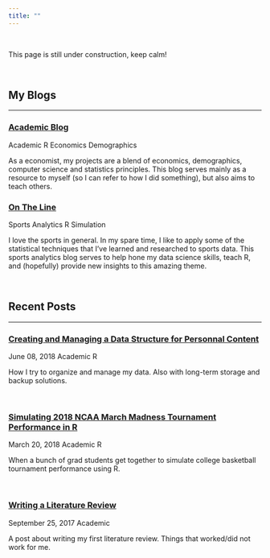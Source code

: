 ```yaml
---
title: ""
---
```


<br>

This page is still under construction, keep calm!

<br>

<!-- MY BLOGS -->

<h2><span class="fa fa-paper-plane-o" aria-hidden="true"></span> My Blogs</h2> 
<hr>

<h3><span class="fa fa-newspaper-o" aria-hidden="true"></span><a href="academicblog.html"> Academic Blog</a></h3> 

<span class="label label-primary">Academic</span>
<span class="label label-default">R</span>
<span class="label label-success">Economics</span>
<span class="label label-warning">Demographics</span>

As a economist, my projects are a blend of economics, demographics, computer science and statistics principles. This blog serves mainly as a resource to myself (so I can refer to how I did something), but also aims to teach others.

<h3><span class="fa fa-newspaper-o" aria-hidden="true"></span><a href="ontheline.html"> On The Line</a></h3> 

<span class="label label-info">Sports Analytics</span>
<span class="label label-default">R</span>
<span class="label label-danger">Simulation</span>

I love the sports in general. In my spare time, I like to apply some of the statistical techniques that I've learned and researched to sports data. This sports analytics blog serves to help hone my data science skills, teach R, and (hopefully) provide new insights to this amazing theme.

<br>

<!-- RECENT POSTS -->

<h2><span class="fa fa-file-text-o" aria-hidden="true"></span> Recent Posts</h2> 
<hr>

<!-- 2018 Data Management and Structure -->

<h3><span class="fa fa-sticky-note-o" aria-hidden="true"></span><a href="2018.06.08_blog_Technology Infrastructure.html" class="postLink"> Creating and Managing a Data Structure for Personnal Content</a></h3>

<span class="glyphicon glyphicon-time"></span> June 08, 2018
<span class="label label-primary">Academic</span>
<span class="label label-default">R</span>

How I try to organize and manage my data. Also with long-term storage and backup solutions.

<br>

<!-- 2018 March Madness -->

<h3><span class="fa fa-sticky-note-o" aria-hidden="true"></span><a href="post-Simulating-2018-NCAA-March-Madness-Tournament-Performance-in-R.html" class="postLink"> Simulating 2018 NCAA March Madness Tournament Performance in R</a></h3>

<span class="glyphicon glyphicon-time"></span> March 20, 2018
<span class="label label-primary">Academic</span>
<span class="label label-default">R</span>

When a bunch of grad students get together to simulate college basketball tournament performance using R.

<br>

<!-- Lit Review -->

<h3><span class="fa fa-sticky-note-o" aria-hidden="true"></span><a href="post-Writing-a-Literature-Review.html" class="postLink"> Writing a Literature Review</a></h3>

<span class="glyphicon glyphicon-time"></span> September 25, 2017
<span class="label label-primary">Academic</span>

A post about writing my first literature review. Things that worked/did not work for me.

<br>








